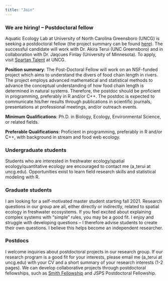```yaml
---
title: "Join"
---
```


### We are hiring! – Postdoctoral fellow

Aquatic Ecology Lab at University of North Carolina Greensboro (UNCG) is seeking a postdoctoral fellow (the project summary can be found [here](https://nsf.gov/awardsearch/showAward?AWD_ID=2015634&HistoricalAwards=false)). The successful candidate will work with Dr. Akira Terui (UNC Greensboro) and in collaboration with Dr. Jaqcues Finlay (University of Minnesota). To apply, visit [Spartan Talent](https://spartantalent.uncg.edu/postings/17605) at UNCG. 

**Position summary**: The Post-Doctoral Fellow will work on an NSF-funded project which aims to understand the divers of food chain length in rivers. The project employs advanced mathematical and statistical methods to advance the conceptual understanding of how food chain length is determined in natural systems. Therefore, the postdoc should be proficient in programming, preferably in R and/or C++. The postdoc is expected to communicate his/her results through publications in scientific journals, presentations at professional meetings, and/or outreach events.

**Minimum Qualifications**: Ph.D. in Biology, Ecology, Environmental Science, or related fields.

**Preferable Qualifications**: Proficient in programming, preferably in R and/or C++, with background in stream and food web ecology.

### Undergraduate students

Students who are interested in freshwater ecology/spatial ecology/quantitative ecology are encouraged to contact me (a_terui at uncg.edu). Opportunities exist to learn field research skills and statistical modeling with R.

### Graduate students

I am looking for a self-motivated master student starting fall 2021. Research questions in our group are all, either directly or indirectly, related to spatial ecology in freshwater ecosystems. If you feel excited about explaining complex systems with “simple” rules, you may be a good fit. I enjoy and struggle with developing questions – I therefore advise students to create their own questions. I believe this helps become an independent researcher.

### Postdocs

I welcome inquiries about postdoctoral projects in our research group. If our research program is a good fit for your interests, please email me (a_terui at uncg.edu) with your CV and a short summary of your research interests (1-2 pages). We can develop collaborative projects through postdoctoral fellowships, such as [Smith Fellowship](https://conbio.org/mini-sites/smith-fellows) and JSPS Postdoctoral Fellowship.
